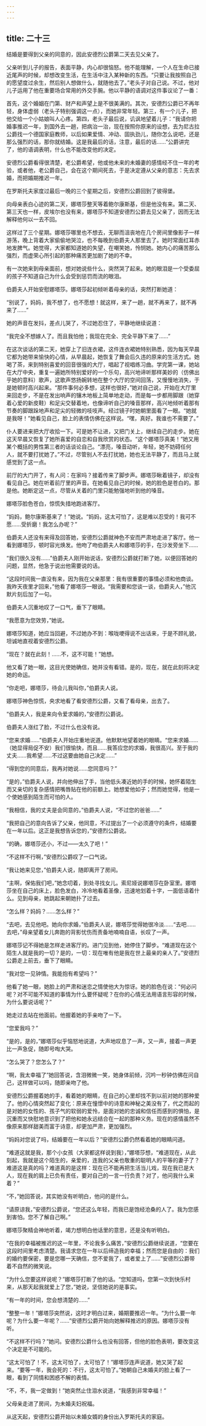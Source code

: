 ```yaml
---
---
---
```

title: 二十三
---



结婚是要得到父亲的同意的，因此安德烈公爵第二天去见父亲了。

父亲听到儿子的报告，表面平静，内心却很恼怒。他不能理解，一个人在生命已接近尾声的时候，却想改变生活，在生活中注入某种新的东西。“只要让我按照自己的愿望度过余生，然后别人想做什么，就随他去了。”老头子对自己说。不过，他对儿子运用了他在重要场合常用的外交手腕。他以平静的语调对这件事议论了一番：

首先，这个婚姻在门第、财产和声望上是不很美满的。其次，安德烈公爵已不再年轻，身体虚弱（老头子特别强调这一点），而她非常年轻。第三，有一个儿子，把他交给一个小姑娘叫人心疼。第四，老头子最后说，讥讽地望着儿子：“我请你把婚事推迟一年，到国外去一趟，把病治一治，现在按照你原来的设想，去为尼古拉公爵找一个德国家庭教师，以后如果爱情、冲动、固执劲儿，随你怎么说吧，还是那么强烈的话，那你就结婚。这是我最后的话，注意，最后的话……”公爵讲完了，他的语调表明，什么也不能改变他的决定。

安德烈公爵看得很清楚，老公爵希望，他或他未来的未婚妻的感情经不住一年的考验，或者他，老公爵自己，会在这个期间死去，于是决定遵从父亲的意志：先去求婚，而把婚期推迟一年。

在罗斯托夫家度过最后一晚的三个星期之后，安德烈公爵回到了彼得堡。

向母亲表白心迹的第二天，娜塔莎整天等着鲍尔康斯基，但是他没有来。第二天、第三天也一样，皮埃尔也没有来，娜塔莎不知道安德烈公爵去见父亲了，因而无法解释他何以一去不回。

这样过了三个星期。娜塔莎哪里也不想去，无聊而沮丧地在几个房间里像影子一样游荡，晚上背着大家偷偷地哭泣，也不每晚到伯爵夫人那里去了。她时常面红耳赤地发脾气。她觉得，大家都知道她的失望，在嘲笑她，怜悯她。她内心的痛苦那么强烈，而虚荣心所引起的那种痛苦更加剧了她的不幸。

有一次她来到母亲面前，想对她说些什么，突然哭了起来。她的眼泪是一个受委屈的孩子不知道自己为什么会受到惩罚而流的眼泪。

伯爵夫人开始安慰娜塔莎。娜塔莎起初倾听着母亲的话，突然打断她道：

“别说了，妈妈，我不想了，也不愿想！就这样，来了一趟，就不再来了，就不再来了……”

她的声音在发抖，差点儿哭了，不过她忍住了，平静地继续说道：

“我完全不想嫁人了。而且我怕他；我现在完全、完全平静下来了……”

在这次谈话的第二天，她穿上了旧连衣裙，这件连衣裙她特别熟悉，因为每天早晨它都为她带来愉快的心情，从早晨起，她恢复了舞会后久违的原来的生活方式。她喝了茶，来到特别喜爱的回音很强的大厅，唱起了视唱练习曲。学完第一课，她站在大厅中央，重复一遍她所特别爱好的一个乐句，高兴地谛听那样美妙的（仿佛出乎她的意料）歌声，这歌声悠扬婉转地在整个大厅的空间回荡，又慢慢地消失，于是她顿时高兴起来。“那件事何必多想，这样也很好，”她对自己说，开始在大厅里来回走步，不是在发出响声的镶木地板上简单地走动，而是每一步都用脚跟（她穿着心爱的新皮鞋）和足尖交替着地，也像谛听自己的嗓音那样，高兴地倾听着那有节奏的脚跟跺地声和足尖的轻微的吱吱声。经过镜子时她朝里面看了一眼。“她就是我呀！”她看见自己，脸上的表情仿佛在这样说。“嘿，真好。我谁也不需要了。”

仆人要进来把大厅收拾一下。可是她不让进，又把门关上，继续自己的走步。她在这天早晨又恢复了她所喜爱的自恋和自我欣赏的状态。“这个娜塔莎真美！”她又用某个概括的男性第三者的话谈论自己。“漂亮，嗓音动听，年轻，她不妨碍任何人，就不要打扰她了。”不过，尽管别人不去打扰她，她也无法平静了，而且马上就感觉到了这一点。

前厅的大门开了，有人问：在家吗？接着传来了脚步声。娜塔莎瞅着镜子，却没有看见自己。她在听着前厅里的声音。在她看见自己的时候，她的脸色是苍白的。那是他。她断定这一点，尽管从关着的门里只能勉强地听到他的嗓音。

娜塔莎脸色苍白，惊慌失措地跑进客厅。

“妈妈，鲍尔康斯基来了！”她说。“妈妈，这太可怕了，这是难以忍受的！我可不愿……受折磨！我怎么办呢？”

伯爵夫人还没有来得及回答她，安德烈公爵就神色不安而严肃地走进了客厅。他一看到娜塔莎，顿时容光焕发。他吻了吻伯爵夫人和娜塔莎的手，在沙发旁坐下……

“我们很久没有……”伯爵夫人刚开始说话，安德烈公爵就打断了她，以便回答她的问题，显然，他急于说出他需要说的话。

“这段时间我一直没有来，因为我在父亲那里：我有很重要的事情必须和他商谈。我昨天夜里才回来，”他看了娜塔莎一眼说。“我需要和您谈一谈，伯爵夫人，”他沉默片刻后加了一句。

伯爵夫人沉重地叹了一口气，垂下了眼睛。

“我愿意为您效劳，”她说。

娜塔莎知道，她应当回避，不过她办不到：喉咙哽得说不出话来，于是不顾礼貌，坦诚地直视着安德烈公爵。

“现在？就在此刻！……不，这不可能！”她想。

他又看了她一眼，这目光使她确信，她并没有看错。是的，现在，就在此刻将决定她的命运。

“你走吧，娜塔莎，待会儿我叫你，”伯爵夫人说。

娜塔莎神色惊慌，央求地看了看安德烈公爵，又看了看母亲，出去了。

“伯爵夫人，我是来向令爱求婚的，”安德烈公爵说。

伯爵夫人涨红了脸，不过什么也没有说。

“您来求婚……”伯爵夫人开始庄重地说道。他默默地望着她的眼睛。“您来求婚……（她显得局促不安）我们很愉快，而且……我答应您的求婚，我很高兴。至于我的丈夫……我希望……不过这要由她自己决定……”

“得到您的同意后，我再对她说……您同意吗？”

“是的，”伯爵夫人说，并向他伸出了手，当他低头凑近她的手的时候，她怀着陌生而又亲切的复杂感情把嘴唇贴在他的前额上。她想爱他如子；然而她觉得，他是一个使她感到陌生而可怕的人。

“我相信，我的丈夫是会同意的，”伯爵夫人说，“不过您的爸爸……”

“我把自己的意向告诉了父亲，他同意，不过提出了一个必须遵守的条件，结婚要在一年以后。这正是我想告诉您的，”安德烈公爵说。

“的确，娜塔莎还小，不过——太久了吧！”

“不这样不行啊，”安德烈公爵叹了一口气说。

“我让她来见您，”伯爵夫人说，随即离开了房间。

“主啊，保佑我们吧，”她念叨着，到处寻找女儿。索尼娅说娜塔莎在卧室里。娜塔莎坐在自己的床上，脸色发白，冷冷地看着圣像，迅速地划着十字，一面低语着什么。见到母亲，她跳起来朝她扑了过去。

“怎么样？妈妈？……怎么样？”

“去吧，去见他吧。她向你求婚，”伯爵夫人说，娜塔莎觉得她很冷淡……“去吧……去吧，”母亲望着女儿奔跑的背影忧伤而责备地喃喃自语，长叹了一声。

娜塔莎记不得她是怎样走进客厅的。进门见到他，她停住了脚步。“难道现在这个陌生人就是我的一切？是的，一切：现在唯有他是我在世上最亲的亲人了。”安德烈公爵走上前去，垂下了眼睛。

“我对您一见钟情。我能抱有希望吗？”

他看了她一眼，她脸上的严肃和迷恋之情使他大为惊讶。她的脸色在说：“何必问呢？对不可能不知道的事情为什么要怀疑呢？在你的心情无法用语言形容的时候，为什么要说话呢？”

她走过去站在他面前。他握着她的手亲吻了一下。

“您爱我吗？”

“是的，是的，”娜塔莎似乎恼怒地说道，大声地叹息了一声，又一声，接着一声更比一声急促，随即号啕大哭。

“怎么哭了？您怎么了？”

“啊，我太幸福了”她回答说，含泪微微一笑，她身体前倾，沉吟一秒钟仿佛在问自己，这样做可以吗，随即亲吻了他。

安德烈公爵握着她的手，看着她的眼睛，在自己的心里却找不到以前对她的那种爱了。他的心情突然起了变化：原来在憧憬中的诗意和神秘之美没有了，代之而起的是对她的女性的、孩子气的软弱的爱怜，是面对她的忠诚和信任而感到的惧怕，是沉重而又快慰地意识到了把他和她永远结合在一起的那种义务。现在的感情虽然不像原来那样甜美而富于诗意，却更加严肃，更加强烈。

“妈妈对您说了吗，结婚要在一年以后？”安德烈公爵仍然看着她的眼睛问道。

“难道这就是我，那个小女孩（大家都这样说到我），”娜塔莎想，“难道现在，从此刻起，我就是这个陌生的，亲爱的，连我的父亲也敬重的聪明人的平等的妻子了？难道这是真的吗？难道真的是这样：现在已不能再把生活当儿戏，现在我已是大人，现在我的肩上已负有责任，要对自己的一言一行负责？对了，他问我什么来着？”

“不，”她回答说，其实她没有听明白，他问的是什么。

“请原谅我，”安德烈公爵说，“您还这么年轻，而我已是饱经沧桑的人了。我为您感到害怕。您不了解自己啊。”

娜塔莎聚精会神地听着，竭力想明白他话里的意思，还是没有听明白。

“在我的幸福被推迟的这一年里，不论我多么痛苦，”安德烈公爵继续说道，“您要在这段时间里考虑清楚。我请求您在一年以后缔造我的幸福；然而您是自由的：我们的婚约要保密，要是您哪一天确信，您不爱我了，或者爱上了……”安德烈公爵带着不自然的微笑说。

“为什么您要这样说呢？”娜塔莎打断了他的话。“您知道吗，您第一次到快乐村来，从那天起我就爱上了您，”她说，坚信她说的是事实。

“有一年的时间，您会想清楚的……”

“整整一年！”娜塔莎突然说，这时才明白过来，婚期要推迟一年。“为什么要一年呢？为什么要一年呢？……”安德烈公爵开始向她解释推迟的原因。娜塔莎没有听。

“不这样不行吗？”她问。安德烈公爵什么也没有回答，但他的脸色表明，要改变这个决定是不可能的。

“这太可怕了！不，这太可怕了，太可怕了！”娜塔莎连声说道，她又哭了起来。“要等一年，我会死的：不行，这太可怕了。”她朝自己未婚夫的脸上看了一眼，看到了同情和困惑不解的表情。

“不，不，我一定做到！”她突然止住泪水说道，“我感到非常幸福！”

父母亲走进了房间，为未婚夫妇祝福。

从这天起，安德烈公爵开始以未婚女婿的身份出入罗斯托夫的家庭。